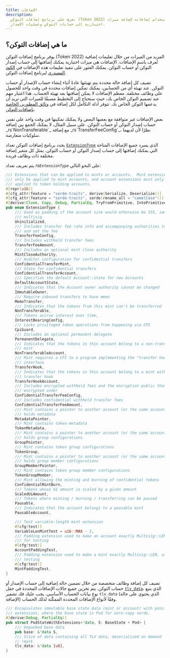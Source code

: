 ```yaml
---
title: الإضافات
description:
  تعرف على برنامج إضافات التوكن (Token 2022) وكيفية استخدام إضافاته لإضافة ميزات
  اختيارية إلى حسابات التوكن وعمليات الإصدار.
---
```


## ما هي إضافات التوكن؟

يوفر برنامج إضافات التوكن (Token 2022) المزيد من الميزات من خلال تعليمات إضافية
تُعرف باسم الإضافات. الإضافات هي ميزات اختيارية يمكنك إضافتها إلى حساب إصدار
التوكن أو حساب التوكن. يمكنك العثور على تنفيذ تعليمات هذه الإضافات في
[الكود المصدري](https://github.com/solana-program/token-2022/tree/main/program/src/extension)
لبرنامج إضافات التوكن.

تضيف كل إضافة حالة محددة يتم تهيئتها عادةً أثناء إنشاء حساب الإصدار أو حساب
التوكن. عند تهيئة أي من الحسابين، يمكنك تمكين إضافات محددة في وقت واحد للحصول
على وظائف مختلفة. معظم الإضافات لا يمكن إضافتها بعد تهيئة الحساب. هذا اعتبار مهم
عند تصميم التوكن الخاص بك، حيث ستحتاج إلى التخطيط مسبقًا للميزات التي تريد أن
يدعمها التوكن الخاص بك. تتوفر أدلة التكامل لكل إضافة في
[وثائق المطورين الخاصة بإضافات التوكن](/developers/guides/token-extensions/getting-started).

<Callout type="info">
  بعض الإضافات غير متوافقة مع بعضها البعض ولا يمكنك تمكينها في وقت واحد على نفس
  حساب إصدار التوكن أو حساب التوكن. على سبيل المثال، لا يمكنك الجمع بين إضافة
  _rs`NonTransferable`_ مع إضافة _rs`TransferFeeConfig`_، نظرًا لأن لديهما
  سلوكيات متعارضة.
</Callout>

يحدد برنامج إضافات التوكن تعداد
[`ExtensionType`](https://github.com/solana-program/token-2022/blob/efd0c957fefbd79882d77df5fb2dac88c001249c/program/src/extension/mod.rs#L1059)
الذي يسرد جميع الإضافات المتاحة التي يمكنك إضافتها إلى حساب إصدار التوكن أو حساب
التوكن. يمثل كل متغير إضافة مختلفة ذات وظائف فريدة.

يتم تعريف تعداد _rs`ExtensionType`_ على النحو التالي:

```rust title="Token Extensions"
/// Extensions that can be applied to mints or accounts.  Mint extensions must
/// only be applied to mint accounts, and account extensions must only be
/// applied to token holding accounts.
#[repr(u16)]
#[cfg_attr(feature = "serde-traits", derive(Serialize, Deserialize))]
#[cfg_attr(feature = "serde-traits", serde(rename_all = "camelCase"))]
#[derive(Clone, Copy, Debug, PartialEq, TryFromPrimitive, IntoPrimitive)]
pub enum ExtensionType {
    /// Used as padding if the account size would otherwise be 355, same as a
    /// multisig
    Uninitialized,
    /// Includes transfer fee rate info and accompanying authorities to withdraw
    /// and set the fee
    TransferFeeConfig,
    /// Includes withheld transfer fees
    TransferFeeAmount,
    /// Includes an optional mint close authority
    MintCloseAuthority,
    /// Auditor configuration for confidential transfers
    ConfidentialTransferMint,
    /// State for confidential transfers
    ConfidentialTransferAccount,
    /// Specifies the default Account::state for new Accounts
    DefaultAccountState,
    /// Indicates that the Account owner authority cannot be changed
    ImmutableOwner,
    /// Require inbound transfers to have memo
    MemoTransfer,
    /// Indicates that the tokens from this mint can't be transferred
    NonTransferable,
    /// Tokens accrue interest over time,
    InterestBearingConfig,
    /// Locks privileged token operations from happening via CPI
    CpiGuard,
    /// Includes an optional permanent delegate
    PermanentDelegate,
    /// Indicates that the tokens in this account belong to a non-transferable
    /// mint
    NonTransferableAccount,
    /// Mint requires a CPI to a program implementing the "transfer hook"
    /// interface
    TransferHook,
    /// Indicates that the tokens in this account belong to a mint with a
    /// transfer hook
    TransferHookAccount,
    /// Includes encrypted withheld fees and the encryption public that they are
    /// encrypted under
    ConfidentialTransferFeeConfig,
    /// Includes confidential withheld transfer fees
    ConfidentialTransferFeeAmount,
    /// Mint contains a pointer to another account (or the same account) that
    /// holds metadata
    MetadataPointer,
    /// Mint contains token-metadata
    TokenMetadata,
    /// Mint contains a pointer to another account (or the same account) that
    /// holds group configurations
    GroupPointer,
    /// Mint contains token group configurations
    TokenGroup,
    /// Mint contains a pointer to another account (or the same account) that
    /// holds group member configurations
    GroupMemberPointer,
    /// Mint contains token group member configurations
    TokenGroupMember,
    /// Mint allowing the minting and burning of confidential tokens
    ConfidentialMintBurn,
    /// Tokens whose UI amount is scaled by a given amount
    ScaledUiAmount,
    /// Tokens where minting / burning / transferring can be paused
    Pausable,
    /// Indicates that the account belongs to a pausable mint
    PausableAccount,

    /// Test variable-length mint extension
    #[cfg(test)]
    VariableLenMintTest = u16::MAX - 2,
    /// Padding extension used to make an account exactly Multisig::LEN, used
    /// for testing
    #[cfg(test)]
    AccountPaddingTest,
    /// Padding extension used to make a mint exactly Multisig::LEN, used for
    /// testing
    #[cfg(test)]
    MintPaddingTest,
}
```

تضيف كل إضافة وظائف متخصصة من خلال تضمين حالة إضافية إلى حساب الإصدار أو حساب
التوكن. يتم تخزين جميع حالات الإضافات المحددة في حقل
[`tlv_data`](https://github.com/solana-program/token-2022/blob/efd0c957fefbd79882d77df5fb2dac88c001249c/program/src/extension/mod.rs#L546)،
الذي يتبع نوع بيانات الحساب الأساسي. يجب عليك فك تشفير `tlv_data` (الذي يحتوي
على حالة الإضافة) وفقًا لأنواع الإضافات المحددة الممكّنة لذلك الحساب.

```rust title="Token Extensions"
/// Encapsulates immutable base state data (mint or account) with possible
/// extensions, where the base state is Pod for zero-copy serde.
#[derive(Debug, PartialEq)]
pub struct PodStateWithExtensions<'data, S: BaseState + Pod> {
    /// Unpacked base data
    pub base: &'data S,
    /// Slice of data containing all TLV data, deserialized on demand
    // !mark
    tlv_data: &'data [u8],
}
```
